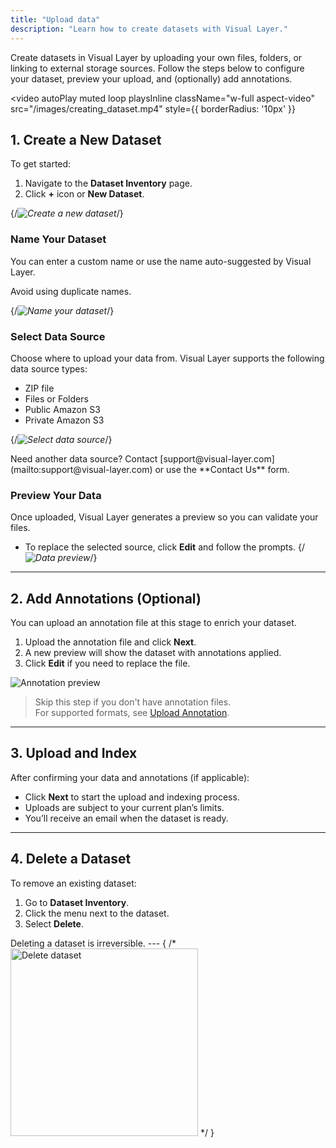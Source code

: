 ```yaml
---
title: "Upload data"
description: "Learn how to create datasets with Visual Layer."
---
```


Create datasets in Visual Layer by uploading your own files, folders, or linking to external storage sources. Follow the steps below to configure your dataset, preview your upload, and (optionally) add annotations.

<video
  autoPlay
  muted
  loop
  playsInline
  className="w-full aspect-video"
  src="/images/creating_dataset.mp4"
  style={{ borderRadius: '10px' }}
></video>


## 1. Create a New Dataset

To get started:

1. Navigate to the **Dataset Inventory** page.
2. Click **+** icon or **New Dataset**.

{/*![Create a new dataset](https://files.readme.io/ca369b8add29da612e26061c671355ac052b2aae43419f79ba9432c80f001eb4-image.png)*/}

### Name Your Dataset

You can enter a custom name or use the name auto-suggested by Visual Layer.

<Info>
Avoid using duplicate names.
</Info>

{/*![Name your dataset](https://files.readme.io/4ab83c6e298ec22e1358a479bf4faa1115607dbafed628ba1b621fa76f4b25c4-image.png)*/}

### Select Data Source

Choose where to upload your data from. Visual Layer supports the following data source types:

- ZIP file  
- Files or Folders  
- Public Amazon S3  
- Private Amazon S3

{/*![Select data source](https://files.readme.io/3484a6682d53ec4fc182aa1d83deac9247e820deecd311a38e22c74c2b4f2ae3-image.png)*/}

<Tip>
Need another data source? Contact [support@visual-layer.com](mailto:support@visual-layer.com) or use the **Contact Us** form.
</Tip>

### Preview Your Data

Once uploaded, Visual Layer generates a preview so you can validate your files.

- To replace the selected source, click **Edit** and follow the prompts.
{/*![Data preview](https://files.readme.io/ca8f63b185bf1a6e7cd519f2f3142444a250f57a90a36fd99e987d13655e6c73-image.png)*/}

---
## 2. Add Annotations (Optional)

You can upload an annotation file at this stage to enrich your dataset.

1. Upload the annotation file and click **Next**.
2. A new preview will show the dataset with annotations applied.
3. Click **Edit** if you need to replace the file.

![Annotation preview](https://files.readme.io/9a0e4cd3f9347a88f1e04cdc06e811550cc7ac88d39d672fe38f5a9c4c21f806-image.png)

> Skip this step if you don't have annotation files.  
> For supported formats, see [Upload Annotation](/docs/Creating-Datasets/importing-annotations/upload-annotations).


---
## 3. Upload and Index

After confirming your data and annotations (if applicable):

- Click **Next** to start the upload and indexing process.
- Uploads are subject to your current plan’s limits.
- You’ll receive an email when the dataset is ready.

---
## 4. Delete a Dataset

To remove an existing dataset:

1. Go to **Dataset Inventory**.
2. Click the menu next to the dataset.
3. Select **Delete**.

<Info>
Deleting a dataset is irreversible.
</Info>
---
{ 
    /* <img src="https://files.readme.io/c1f37f6fa067084f90efe3253ca59f07d9f2466593fa834e5a6b5d89adc95045-image.png" alt="Delete dataset" width="300"/> */ 
}
